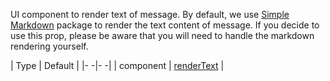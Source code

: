 UI component to render text of message. By default, we use [Simple Markdown](https://github.com/Khan/simple-markdown#adding-a-simple-extension) package to render the text content of message.
If you decide to use this prop, please be aware that you will need to handle the markdown rendering yourself. 

| Type | Default |
|- -|- -|
| component | [renderText](https://github.com/GetStream/stream-chat-react-native/blob/master/package/src/components/Message/MessageSimple/utils/renderText.tsx) |
